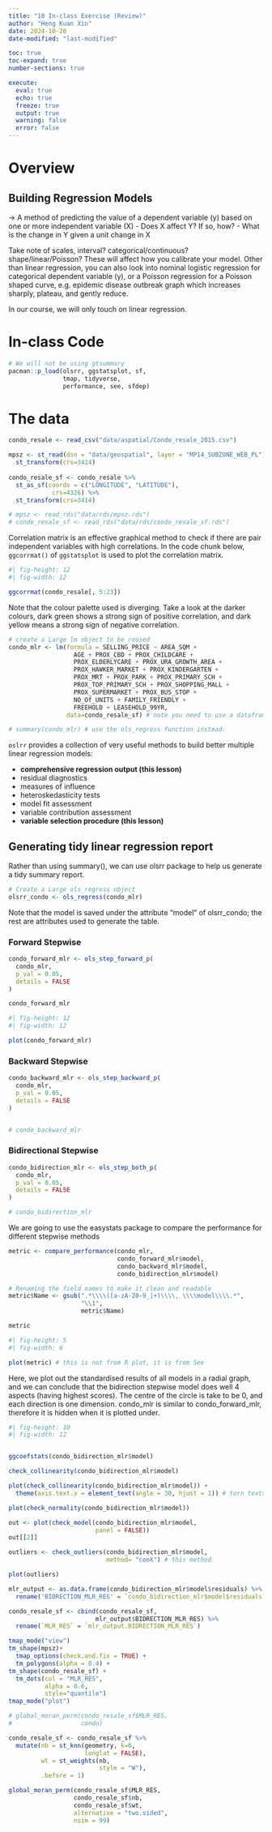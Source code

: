 ```yaml
---
title: "10 In-class Exercise (Review)"
author: "Heng Kuan Xin"
date: 2024-10-28
date-modified: "last-modified"

toc: true
toc-expand: true
number-sections: true

execute:
  eval: true
  echo: true
  freeze: true
  output: true
  warning: false
  error: false
---
```


# Overview

## Building Regression Models

-\> A method of predicting the value of a dependent variable (y) based on one or more independent variable (X) - Does X affect Y? If so, how? - What is the change in Y given a unit change in X

Take note of scales, interval? categorical/continuous? shape/linear/Poisson? These will affect how you calibrate your model. Other than linear regression, you can also look into nominal logistic regression for categorical dependent variable (y), or a Poisson regression for a Poisson shaped curve, e.g. epidemic disease outbreak graph which increases sharply, plateau, and gently reduce.

In our course, we will only touch on linear regression.

# In-class Code

```r
# We will not be using gtsummary
pacman::p_load(olsrr, ggstatsplot, sf,
               tmap, tidyverse,
               performance, see, sfdep)
```

# The data

```r
condo_resale <- read_csv("data/aspatial/Condo_resale_2015.csv")

mpsz <- st_read(dsn = "data/geospatial", layer = "MP14_SUBZONE_WEB_PL") %>%
  st_transform(crs=3414)
  
condo_resale_sf <- condo_resale %>% 
  st_as_sf(coords = c("LONGITUDE", "LATITUDE"),
            crs=4326) %>%
  st_transform(crs=3414)

# mpsz <- read_rds("data/rds/mpsz.rds")
# condo_resale_sf <- read_rds("data/rds/condo_resale_sf.rds")
```

Correlation matrix is an effective graphical method to check if there are pair independent variables with high correlations. In the code chunk below, `ggcorrmat()` of `ggstatsplot` is used to plot the correlation matrix.

```r
#| fig-height: 12
#| fig-width: 12

ggcorrmat(condo_resale[, 5:23])
```

Note that the colour palette used is diverging. Take a look at the darker colours, dark green shows a strong sign of positive correlation, and dark yellow means a strong sign of negative correlation.

```r
# create a Large lm object to be reused
condo_mlr <- lm(formula = SELLING_PRICE ~ AREA_SQM +
                  AGE + PROX_CBD + PROX_CHILDCARE +
                  PROX_ELDERLYCARE + PROX_URA_GROWTH_AREA +
                  PROX_HAWKER_MARKET + PROX_KINDERGARTEN +
                  PROX_MRT + PROX_PARK + PROX_PRIMARY_SCH +
                  PROX_TOP_PRIMARY_SCH + PROX_SHOPPING_MALL +
                  PROX_SUPERMARKET + PROX_BUS_STOP +
                  NO_Of_UNITS + FAMILY_FRIENDLY +
                  FREEHOLD + LEASEHOLD_99YR,
                data=condo_resale_sf) # note you need to use a dataframe, a matrix doesn't work

# summary(condo_mlr) # use the ols_regress function instead.
```

`oslrr` provides a collection of very useful methods to build better multiple linear regression models:

-   **comprehensive regression output (this lesson)**
-   residual diagnostics
-   measures of influence
-   heteroskedasticity tests
-   model fit assessment
-   variable contribution assessment
-   **variable selection procedure (this lesson)**

## Generating tidy linear regression report

Rather than using summary(), we can use olsrr package to help us generate a tidy summary report.

```r
# Create a Large ols_regress object
olsrr_condo <- ols_regress(condo_mlr)
```

Note that the model is saved under the attribute "model" of olsrr_condo; the rest are attributes used to generate the table.

### Forward Stepwise

```r
condo_forward_mlr <- ols_step_forward_p(
  condo_mlr,
  p_val = 0.05,
  details = FALSE
)

condo_forward_mlr
```

```r
#| fig-height: 12
#| fig-width: 12

plot(condo_forward_mlr)
```

### Backward Stepwise

```r
condo_backward_mlr <- ols_step_backward_p(
  condo_mlr,
  p_val = 0.05,
  details = FALSE
)


# condo_backward_mlr
```

### Bidirectional Stepwise

```r
condo_bidirection_mlr <- ols_step_both_p(
  condo_mlr,
  p_val = 0.05,
  details = FALSE
)

# condo_bidirection_mlr
```

We are going to use the easystats package to compare the performance for different stepwise methods

```r
metric <- compare_performance(condo_mlr,
                              condo_forward_mlr$model,
                              condo_backward_mlr$model,
                              condo_bidirection_mlr$model)

# Renaming the field names to make it clean and readable
metric$Name <- gsub(".*\\\\([a-zA-Z0-9_]+)\\\\, \\\\model\\\\.*", 
                    "\\1",
                    metric$Name)

metric
```

```r
#| fig-height: 5
#| fig-width: 6

plot(metric) # this is not from R plot, it is from See
```

Here, we plot out the standardised results of all models in a radial graph, and we can conclude that the bidirection stepwise model does well 4 aspects (having highest scores). The centre of the circle is take to be 0, and each direction is one dimension. condo_mlr is similar to condo_forward_mlr, therefore it is hidden when it is plotted under.

```r
#| fig-height: 10
#| fig-width: 12


ggcoefstats(condo_bidirection_mlr$model)
```

```r
check_collinearity(condo_bidirection_mlr$model)
```

```r
plot(check_collinearity(condo_bidirection_mlr$model)) +
  theme(axis.text.x = element_text(angle = 30, hjust = 1)) # turn texts by 45 degrees, as See uses ggplot, we use a ggplot function.
```

```r
plot(check_normality(condo_bidirection_mlr$model))
```

```r
out <- plot(check_model(condo_bidirection_mlr$model, 
                        panel = FALSE))
out[[2]]
```

```r
outliers <- check_outliers(condo_bidirection_mlr$model,
                           method= "cook") # this method

```

```r
plot(outliers)
```

```r
mlr_output <- as.data.frame(condo_bidirection_mlr$model$residuals) %>%
  rename('BIDRECTION_MLR_RES' = `condo_bidirection_mlr$model$residuals`)

condo_resale_sf <- cbind(condo_resale_sf, 
                        mlr_output$BIDRECTION_MLR_RES) %>%
  rename(`MLR_RES` = `mlr_output.BIDRECTION_MLR_RES`)
```

```r
tmap_mode("view")
tm_shape(mpsz)+
  tmap_options(check.and.fix = TRUE) +
  tm_polygons(alpha = 0.4) +
tm_shape(condo_resale_sf) +  
  tm_dots(col = "MLR_RES",
          alpha = 0.6,
          style="quantile") 
tmap_mode("plot")

# global_moran_perm(condo_resale_sf$MLR_RES,
#                   condo)
```

```r
condo_resale_sf <- condo_resale_sf %>%
  mutate(nb = st_knn(geometry, k=6,
                     longlat = FALSE),
         wt = st_weights(nb,
                         style = "W"),
         .before = 1)
```

```r
global_moran_perm(condo_resale_sf$MLR_RES, 
                  condo_resale_sf$nb, 
                  condo_resale_sf$wt, 
                  alternative = "two.sided", 
                  nsim = 99)
```
